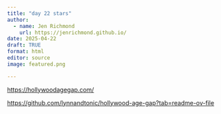```yaml
---
title: "day 22 stars"
author:
  - name: Jen Richmond
    url: https://jenrichmond.github.io/
date: 2025-04-22
draft: TRUE
format: html
editor: source
image: featured.png

---
```


<https://hollywoodagegap.com/>

<https://github.com/lynnandtonic/hollywood-age-gap?tab=readme-ov-file>
